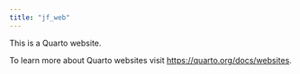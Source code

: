 ```yaml
---
title: "jf_web"
---
```


This is a Quarto website.

To learn more about Quarto websites visit <https://quarto.org/docs/websites>.
